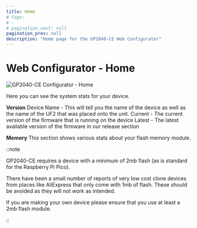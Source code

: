 ```yaml
---
title: Home
# tags:
# -
# pagination_next: null
pagination_prev: null
description: "Home page for the GP2040-CE Web Configurator"
---
```


# Web Configurator - Home

![GP2040-CE Configurator - Home](../../assets/images/gpc-home.png)

Here you can see the system stats for your device.

**Version**
Device Name - This will tell you the name of the device as well as the name of the UF2 that was placed onto the unit.
Current - The current version of the firmware that is running on the device
Latest - The latest available version of the firmware in our release section

**Memory**
This section shows various stats about your flash memory module.

::note

GP2040-CE requires a device with a minimum of 2mb flash (as is standard for the Raspberry Pi Pico).

There have been a small number of reports of very low cost clone devices from places like AliExpress that only come with 1mb of flash.  These should be avoided as they will not work as intended.

If you are making your own device please ensure that you use at least a 2mb flash module.

::